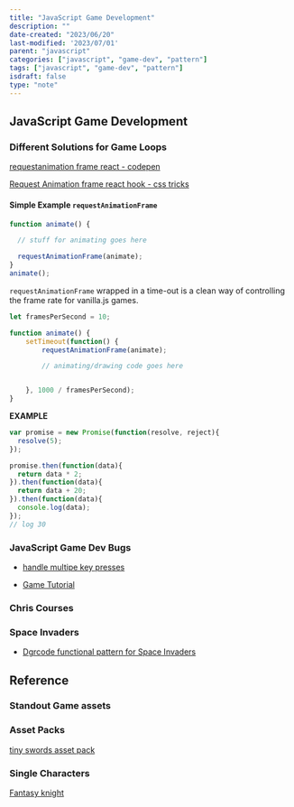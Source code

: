 ```yaml
---
title: "JavaScript Game Development"
description: ""
date-created: "2023/06/20"
last-modified: '2023/07/01'
parent: "javascript"
categories: ["javascript", "game-dev", "pattern"]
tags: ["javascript", "game-dev", "pattern"]
isdraft: false
type: "note"
---
```



## JavaScript Game Development

### Different Solutions for Game Loops 

[requestanimation frame react - codepen](https://codepen.io/HunorMarton/pen/EqmyMN?editors=0010)

[Request Animation frame react hook - css tricks](https://css-tricks.com/using-requestanimationframe-with-react-hooks/)

#### Simple Example `requestAnimationFrame`

```js
function animate() {

  // stuff for animating goes here

  requestAnimationFrame(animate);
}
animate();	
```

`requestAnimationFrame` wrapped in a time-out is a clean way of controlling the frame rate for vanilla.js games.

```js
let framesPerSecond = 10;

function animate() {
    setTimeout(function() {
        requestAnimationFrame(animate);

        // animating/drawing code goes here


    }, 1000 / framesPerSecond);
}
```


**EXAMPLE**

```JavaScript
var promise = new Promise(function(resolve, reject){
  resolve(5);
});

promise.then(function(data){
  return data * 2;
}).then(function(data){
  return data + 20;
}).then(function(data){
  console.log(data);
});
// log 30
```

### JavaScript Game Dev Bugs

- [handle multipe key presses](https://medium.com/@dovern42/handling-multiple-key-presses-at-once-in-vanilla-javascript-for-game-controllers-6dcacae931b7)

- [Game Tutorial](https://blog.sklambert.com/html5-game-tutorial-game-ui-canvas-vs-dom/)

### Chris Courses

<Box mb={6}>
  <YouTube youTubeId="rTVoyWu8r6g"></YouTube>
</Box>

<Box mb={6}>
  <YouTube youTubeId="4q2vvZn5aoo"></YouTube>
</Box>

<Box mb={6}>
  <YouTube youTubeId="MCVU0w73uKI"></YouTube>
</Box>

### Space Invaders

- [Dgrcode functional pattern for Space Invaders](https://gist.github.com/dgrcode/277ea214eeceb82dbd4feecdb7a48012)

<Container maxW="container.xl" mb={6}>
  <Gist gistLink="dgrcode/277ea214eeceb82dbd4feecdb7a48012"></Gist>  
</Container>

## Reference

### Standout Game assets

### Asset Packs

[tiny swords asset pack](https://pixelfrog-assets.itch.io/tiny-swords)

### Single Characters

[Fantasy knight](https://free-game-assets.itch.io/free-fantasy-knight)
